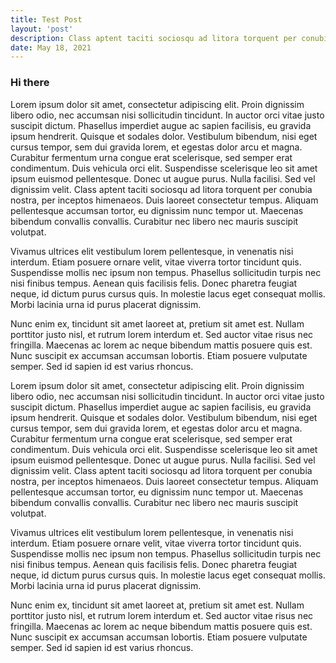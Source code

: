 ```yaml
---
title: Test Post
layout: 'post'
description: Class aptent taciti sociosqu ad litora torquent per conubia nostra, per inceptos himenaeos. Duis laoreet consectetur tempus. Aliquam pellentesque accumsan tortor, eu dignissim nunc tempor ut.
date: May 18, 2021
---
```


### Hi there

Lorem ipsum dolor sit amet, consectetur adipiscing elit. Proin dignissim libero odio, nec accumsan nisi sollicitudin tincidunt. In auctor orci vitae justo suscipit dictum. Phasellus imperdiet augue ac sapien facilisis, eu gravida ipsum hendrerit. Quisque et sodales dolor. Vestibulum bibendum, nisi eget cursus tempor, sem dui gravida lorem, et egestas dolor arcu et magna. Curabitur fermentum urna congue erat scelerisque, sed semper erat condimentum. Duis vehicula orci elit. Suspendisse scelerisque leo sit amet ipsum euismod pellentesque. Donec ut augue purus. Nulla facilisi. Sed vel dignissim velit. Class aptent taciti sociosqu ad litora torquent per conubia nostra, per inceptos himenaeos. Duis laoreet consectetur tempus. Aliquam pellentesque accumsan tortor, eu dignissim nunc tempor ut. Maecenas bibendum convallis convallis. Curabitur nec libero nec mauris suscipit volutpat.

Vivamus ultrices elit vestibulum lorem pellentesque, in venenatis nisi interdum. Etiam posuere ornare velit, vitae viverra tortor tincidunt quis. Suspendisse mollis nec ipsum non tempus. Phasellus sollicitudin turpis nec nisi finibus tempus. Aenean quis facilisis felis. Donec pharetra feugiat neque, id dictum purus cursus quis. In molestie lacus eget consequat mollis. Morbi lacinia urna id purus placerat dignissim.

Nunc enim ex, tincidunt sit amet laoreet at, pretium sit amet est. Nullam porttitor justo nisl, et rutrum lorem interdum et. Sed auctor vitae risus nec fringilla. Maecenas ac lorem ac neque bibendum mattis posuere quis est. Nunc suscipit ex accumsan accumsan lobortis. Etiam posuere vulputate semper. Sed id sapien id est varius rhoncus.

Lorem ipsum dolor sit amet, consectetur adipiscing elit. Proin dignissim libero odio, nec accumsan nisi sollicitudin tincidunt. In auctor orci vitae justo suscipit dictum. Phasellus imperdiet augue ac sapien facilisis, eu gravida ipsum hendrerit. Quisque et sodales dolor. Vestibulum bibendum, nisi eget cursus tempor, sem dui gravida lorem, et egestas dolor arcu et magna. Curabitur fermentum urna congue erat scelerisque, sed semper erat condimentum. Duis vehicula orci elit. Suspendisse scelerisque leo sit amet ipsum euismod pellentesque. Donec ut augue purus. Nulla facilisi. Sed vel dignissim velit. Class aptent taciti sociosqu ad litora torquent per conubia nostra, per inceptos himenaeos. Duis laoreet consectetur tempus. Aliquam pellentesque accumsan tortor, eu dignissim nunc tempor ut. Maecenas bibendum convallis convallis. Curabitur nec libero nec mauris suscipit volutpat.

Vivamus ultrices elit vestibulum lorem pellentesque, in venenatis nisi interdum. Etiam posuere ornare velit, vitae viverra tortor tincidunt quis. Suspendisse mollis nec ipsum non tempus. Phasellus sollicitudin turpis nec nisi finibus tempus. Aenean quis facilisis felis. Donec pharetra feugiat neque, id dictum purus cursus quis. In molestie lacus eget consequat mollis. Morbi lacinia urna id purus placerat dignissim.

Nunc enim ex, tincidunt sit amet laoreet at, pretium sit amet est. Nullam porttitor justo nisl, et rutrum lorem interdum et. Sed auctor vitae risus nec fringilla. Maecenas ac lorem ac neque bibendum mattis posuere quis est. Nunc suscipit ex accumsan accumsan lobortis. Etiam posuere vulputate semper. Sed id sapien id est varius rhoncus.